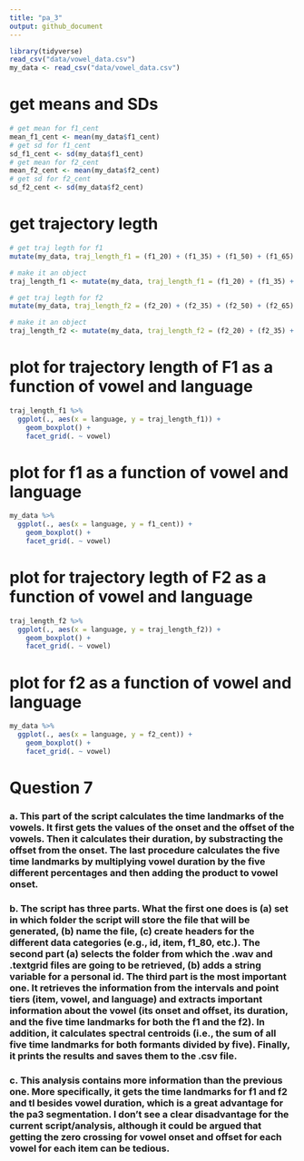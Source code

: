 ```yaml
---
title: "pa_3"
output: github_document
---
```

```r
library(tidyverse)
read_csv("data/vowel_data.csv")
my_data <- read_csv("data/vowel_data.csv")
```

# get means and SDs
```r
# get mean for f1_cent
mean_f1_cent <- mean(my_data$f1_cent)
# get sd for f1_cent
sd_f1_cent <- sd(my_data$f1_cent)
# get mean for f2_cent
mean_f2_cent <- mean(my_data$f2_cent)
# get sd for f2_cent
sd_f2_cent <- sd(my_data$f2_cent)
```

# get trajectory legth
```r
# get traj legth for f1
mutate(my_data, traj_length_f1 = (f1_20) + (f1_35) + (f1_50) + (f1_65) + (f1_80))

# make it an object
traj_length_f1 <- mutate(my_data, traj_length_f1 = (f1_20) + (f1_35) + (f1_50) + (f1_65) + (f1_80))

# get traj legth for f2
mutate(my_data, traj_length_f2 = (f2_20) + (f2_35) + (f2_50) + (f2_65) + (f2_80))

# make it an object
traj_length_f2 <- mutate(my_data, traj_length_f2 = (f2_20) + (f2_35) + (f2_50) + (f2_65) + (f2_80))
```



# plot for trajectory length of F1 as a function of vowel and language
```r
traj_length_f1 %>%  
  ggplot(., aes(x = language, y = traj_length_f1)) +
    geom_boxplot() +
    facet_grid(. ~ vowel)
```


# plot for f1 as a function of vowel and language
```r
my_data %>%  
  ggplot(., aes(x = language, y = f1_cent)) +
    geom_boxplot() +
    facet_grid(. ~ vowel)
```


# plot for trajectory legth of F2 as a function of vowel and language
```r
traj_length_f2 %>%  
  ggplot(., aes(x = language, y = traj_length_f2)) +
    geom_boxplot() +
    facet_grid(. ~ vowel)
```


# plot for f2 as a function of vowel and language
```r
my_data %>%  
  ggplot(., aes(x = language, y = f2_cent)) +
    geom_boxplot() +
    facet_grid(. ~ vowel)
```


# Question 7

### a. This part of the script calculates the time landmarks of the vowels. It first gets the values of the onset and the offset of the vowels. Then it calculates their duration, by substracting the offset from the onset. The last procedure calculates the five time landmarks by multiplying vowel duration by the five different percentages and then adding the product to vowel onset.


### b. The script has three parts. What the first one does is (a) set in which folder the script will store the file that will be generated, (b) name the file, (c) create headers for the different data categories (e.g., id, item, f1_80, etc.). The second part (a) selects the folder from which the .wav and .textgrid files are going to be retrieved, (b) adds a string variable for a personal id. The third part is the most important one. It retrieves the information from the intervals and point tiers (item, vowel, and language) and extracts important information about the vowel (its onset and offset, its duration, and the five time landmarks for both the f1 and the f2). In addition, it calculates spectral centroids (i.e., the sum of all five time landmarks for both formants divided by five). Finally, it prints the results and saves them to the .csv file.


### c. This analysis contains more information than the previous one. More specifically, it gets the time landmarks for f1 and f2 and tl besides vowel duration, which is a great advantage for the pa3 segmentation. I don't see a clear disadvantage for the current script/analysis, although it could be argued that getting the zero crossing for vowel onset and offset for each vowel for each item can be tedious.

